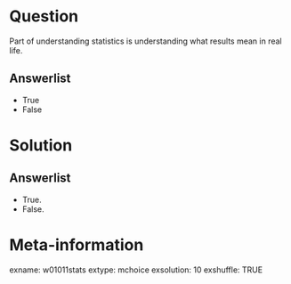 Question
========
Part of understanding statistics is understanding what results mean in real life.

Answerlist
----------
* True
* False


Solution
========

Answerlist
----------
* True.
* False.


Meta-information
================
exname: w01011stats
extype: mchoice
exsolution: 10
exshuffle: TRUE